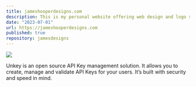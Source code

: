 ```yaml
---
title: jameshooperdesigns.com
description: This is my personal website offering web design and logo services. I specialize in helping small businesses improve their digital online presence. 
date: "2023-07-01"
url: https://jameshooperdesigns.com
published: true
repository: jamesdesigns
---
```



[![](https://unkey.dev/images/landing/app.png)](https://unkey.dev)

Unkey is an open source API Key management solution. It allows you to create, manage and validate API Keys for your users. It’s built with security and speed in mind.
